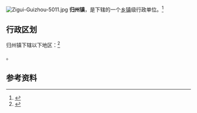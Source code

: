 {{中国乡级行政区|42/05/27/102/000}}

[[File:Zigui-Guizhou-5011.jpg|thumb]]
'''归州镇'''，是{{PRC admin/fullname|42/05/27/102/000|3}}下辖的一个[[乡镇|乡镇]]级行政单位。<ref>{{PRC admin/ref sgc|{{PRC admin/parent|42/05/27/102/000}}}}</ref>

== 行政区划 ==

归州镇下辖以下地区：<ref>{{PRC admin/ref sgc|42/05/27/102/000}}</ref>

{{PRC admin/children|42/05/27/102/000}}。

== 参考资料 ==

{{reflist}}

{{行政区划小作品}}
{{PRC admin/navcat|42/05/27/102/000}}